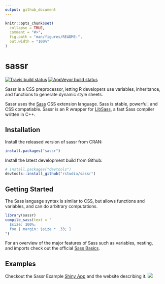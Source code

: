 ```yaml
---
output: github_document
---
```


<!-- README.md is generated from README.Rmd. Please edit that file -->

```r
knitr::opts_chunk$set(
  collapse = TRUE,
  comment = "#>",
  fig.path = "man/figures/README-",
  out.width = "100%"
)
```


# sassr

[![Travis build status](https://travis-ci.org/rstudio/sassr.svg?branch=master)](https://travis-ci.org/rstudio/sassr) [![AppVeyor build status](https://ci.appveyor.com/api/projects/status/github/rstudio/sassr?branch=master&svg=true)](https://ci.appveyor.com/project/rstudio/sassr)

Sassr is a CSS preprocessor, letting R developers use variables, inheritance, and functions to generate dynamic style sheets.

Sassr uses the [Sass](https://sass-lang.com/) CSS extension language. Sass is stable, powerful, and CSS compatiable. Sassr is an R wrapper for [LibSass](https://github.com/sass/libsass), a fast Sass compiler written in C++.

## Installation

Install the released version of sassr from CRAN:
```r
install.packages("sassr")
```

Install the latest development build from Github:
```r
# install.packages("devtools")
devtools::install_github("rstudio/sassr")
```

## Getting Started

The Sass language syntax is similar to CSS, but allows functions and variables, and can do arbitrary computations. 

```r
library(sassr)
compile_sass(text = "
  $size: 100%;
  foo { margin: $size * .33; }
")
```

For an overview of the major features of Sass such as variables, nesting, and imports check out the official [Sass Basics](https://sass-lang.com/guide).

## Examples

Checkout the Sassr Example [Shiny App](https://gallery.shinyapps.io/140-sassr-size/) and the website describing it.
![](inst/shiny-app.gif)


